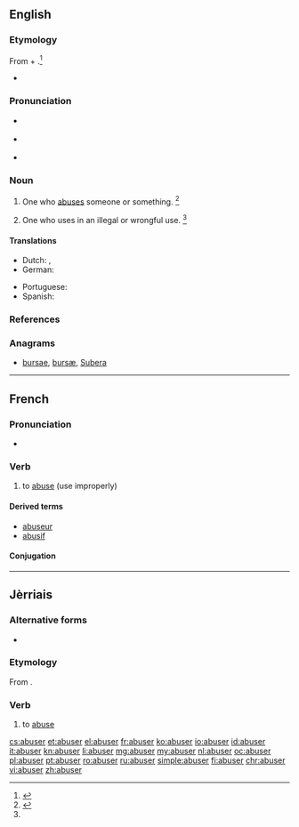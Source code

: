 ==English==

===Etymology===
From {{etyl|enm|en}} {{term|abusen||to abuse|lang=enm}} + {{etyl|en|-}} {{term|-er||one that does the specified action|lang=en}}.<ref name=WI3>{{R:MW3 1976|page=8}}</ref>
* {{suffix|abuse|er}}

===Pronunciation===
* {{a|RP}} {{IPA|/əˈbjuː.zɚ/}}
* {{a|US}} {{IPA|/əˈbju.zɚ/}}

* {{rhymes|uːzə(ɹ)}}

===Noun===
{{en-noun}}

# One who [[abuse]]s someone or something. {{defdate|First attested around 1350 to 1470.}}<ref name=SOED>{{R:SOED5|page=10}}</ref>
# {{context|obsolete|lang=en}} One who uses in an illegal or wrongful use. {{defdate|Attested from the mid 17<sup>th</sup> century until the mid 18<sup>th</sup> century.}}<ref name=SOED/>

====Translations====
{{trans-top|one who abuses}}
* Dutch: {{t+|nl|misbruiker|m}}, {{t+|nl|misbruikster|f}}
* German: {{t|de|Missbraucher}}
{{trans-mid}}
* Portuguese: {{t+|pt|abusador}}
* Spanish: {{t+|es|abusador|m}}
{{trans-bottom}}

===References===
<references/>

===Anagrams===
* [[bursae#English|bursae]], [[bursæ#English|bursæ]], [[Subera#English|Subera]]

----

==French==

===Pronunciation===
* {{audio|Fr-abuser.ogg|abuser|lang=fr}}

===Verb===
{{fr-verb}}

# to [[abuse]] (use improperly)

====Derived terms====
* [[abuseur]]
* [[abusif]]

====Conjugation====
{{fr-conj-er|abus}}

----

==Jèrriais==

===Alternative forms===
* {{qualifier|Saint Ouen}} {{l|roa-jer|abûther}}

===Etymology===
From {{etyl|la|roa-jer}} {{term/t|la|abūsus||consumed, wasted, misused}}{{suffix||er|lang=roa-jer}}.

===Verb===
{{roa-jer-verb}}

# to [[abuse]]

[[cs:abuser]]
[[et:abuser]]
[[el:abuser]]
[[fr:abuser]]
[[ko:abuser]]
[[io:abuser]]
[[id:abuser]]
[[it:abuser]]
[[kn:abuser]]
[[li:abuser]]
[[mg:abuser]]
[[my:abuser]]
[[nl:abuser]]
[[oc:abuser]]
[[pl:abuser]]
[[pt:abuser]]
[[ro:abuser]]
[[ru:abuser]]
[[simple:abuser]]
[[fi:abuser]]
[[chr:abuser]]
[[vi:abuser]]
[[zh:abuser]]
